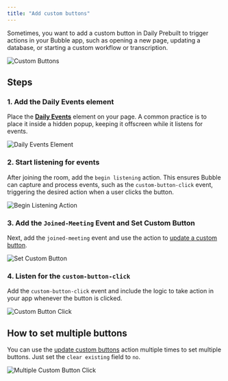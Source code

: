 ```yaml
---
title: "Add custom buttons"
---
```



<dailyPlusFlag feature="action" />

Sometimes, you want to add a custom button in Daily Prebuilt to trigger actions in your Bubble app, such as opening a new page, updating a database, or starting a custom workflow or transcription.

![Custom Buttons](https://res.cloudinary.com/dpfmaccxx/image/upload/v1727971153/customTrayButtons_pgy3ox.gif)

## Steps

### 1. Add the Daily Events element

Place the [**Daily Events**](/bubble/daily/plugin-reference/elements/daily-events) element on your page. A common practice is to place it inside a hidden popup, keeping it offscreen while it listens for events.

![Daily Events Element](https://res.cloudinary.com/dpfmaccxx/image/upload/v1727970931/1._daily_plus_events_zusmqt.png)

### 2. Start listening for events

After joining the room, add the `begin listening` action. This ensures Bubble can capture and process events, such as the `custom-button-click` event, triggering the desired action when a user clicks the button.

![Begin Listening Action](https://res.cloudinary.com/dpfmaccxx/image/upload/v1727970932/2._daily-plus-being-listiening_alf3lv.png)

### 3. Add the `Joined-Meeting` Event and Set Custom Button

Next, add the `joined-meeting` event and use the action to [update a custom button](/bubble/daily/plugin-reference/actions/update-custom-tray-buttons).

![Set Custom Button](https://res.cloudinary.com/dpfmaccxx/image/upload/v1727970932/3._update_custom_rpnwp7.png)

### 4. Listen for the `custom-button-click`

Add the `custom-button-click` event and include the logic to take action in your app whenever the button is clicked.

![Custom Button Click](https://res.cloudinary.com/dpfmaccxx/image/upload/v1727970932/4._custom_button_click_qi3vtb.png)

## How to set multiple buttons

You can use the [update custom buttons](/bubble/daily/plugin-reference/actions/update-custom-tray-buttons) action multiple times to set multiple buttons. Just set the `clear existing` field to `no`.

![Multiple Custom Button Click](https://res.cloudinary.com/dpfmaccxx/image/upload/v1727970932/5._update-custom-multiple_smuglz.png)

<dailyBubbleFooter />
